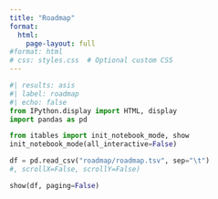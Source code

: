 ```yaml
---
title: "Roadmap"
format: 
  html:
    page-layout: full
#format: html
# css: styles.css  # Optional custom CSS
---
```


```python
#| results: asis
#| label: roadmap
#| echo: false
from IPython.display import HTML, display
import pandas as pd

from itables import init_notebook_mode, show
init_notebook_mode(all_interactive=False)

df = pd.read_csv("roadmap/roadmap.tsv", sep="\t")
#, scrollX=False, scrollY=False)

show(df, paging=False)
```
